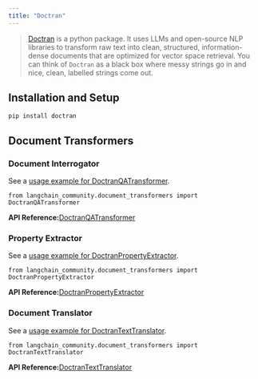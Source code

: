 ```yaml
---
title: "Doctran"
---
```


> [Doctran](https://github.com/psychic-api/doctran) is a python package. It uses LLMs and open-source NLP libraries to transform raw text into clean, structured, information-dense documents that are optimized for vector space retrieval. You can think of `Doctran` as a black box where messy strings go in and nice, clean, labelled strings come out.

## Installation and Setup

```
pip install doctran
```

## Document Transformers

### Document Interrogator

See a [usage example for DoctranQATransformer](/src/oss/integrations/document_transformers/doctran_interrogate_document).

```
from langchain_community.document_transformers import DoctranQATransformer
```

**API Reference:**[DoctranQATransformer](https://python.langchain.com/api_reference/community/document_transformers/langchain_community.document_transformers.doctran_text_qa.DoctranQATransformer.html)

### Property Extractor

See a [usage example for DoctranPropertyExtractor](/src/oss/integrations/document_transformers/doctran_extract_properties).

```
from langchain_community.document_transformers import DoctranPropertyExtractor
```

**API Reference:**[DoctranPropertyExtractor](https://python.langchain.com/api_reference/community/document_transformers/langchain_community.document_transformers.doctran_text_extract.DoctranPropertyExtractor.html)

### Document Translator

See a [usage example for DoctranTextTranslator](/src/oss/integrations/document_transformers/doctran_translate_document).

```
from langchain_community.document_transformers import DoctranTextTranslator
```

**API Reference:**[DoctranTextTranslator](https://python.langchain.com/api_reference/community/document_transformers/langchain_community.document_transformers.doctran_text_translate.DoctranTextTranslator.html)
